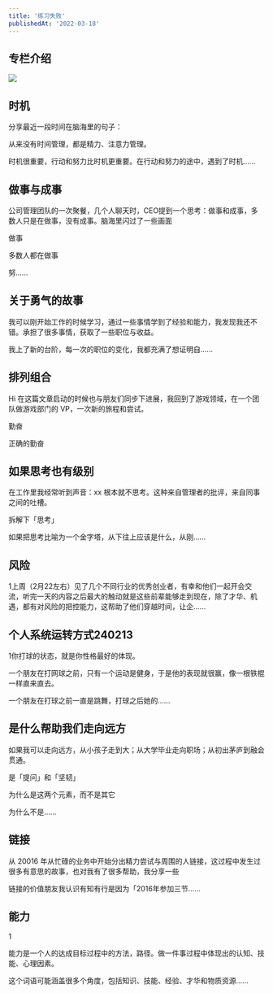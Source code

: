 ```yaml
---
title: '练习失败'
publishedAt: '2022-03-18'
---
```


## 专栏介绍

![](https://static.xiaobot.net/file/2023-08-16/91/124231c36ca0787fe9684d62f5324520.png)

## 时机
分享最近一段时间在脑海里的句子：

从来没有时间管理，都是精力、注意力管理。

时机很重要，行动和努力比时机更重要。在行动和努力的途中，遇到了时机......

## 做事与成事
公司管理团队的一次聚餐，几个人聊天时，CEO提到一个思考：做事和成事，多数人只是在做事，没有成事。脑海里闪过了一些画面

做事

多数人都在做事

努......

## 关于勇气的故事
我可以刚开始工作的时候学习，通过一些事情学到了经验和能力，我发现我还不错。承担了很多事情，获取了一些职位与收益。

我上了新的台阶，每一次的职位的变化，我都充满了想证明自......

## 排列组合
Hi 在这篇文章启动的时候也与朋友们同步下进展，我回到了游戏领域，在一个团队做游戏部门的 VP，一次新的旅程和尝试。

勤奋

正确的勤奋

## 如果思考也有级别
在工作里我经常听到声音：xx 根本就不思考。这种来自管理者的批评，来自同事之间的吐槽。

拆解下「思考」

如果把思考比喻为一个金字塔，从下往上应该是什么，从刚......

## 风险
1上周（2月22左右）见了几个不同行业的优秀创业者，有幸和他们一起开会交流，听完一天的内容之后最大的触动就是这些前辈能够走到现在，除了才华、机遇，都有对风险的把控能力，这帮助了他们穿越时间，让企......

## 个人系统运转方式240213
1你打球的状态，就是你性格最好的体现。

一个朋友在打网球之前，只有一个运动是健身，于是他的表现就很赢，像一根铁棍一样直来直去。

一个朋友在打球之前一直是跳舞，打球之后她的......

## 是什么帮助我们走向远方
如果我可以走向远方，从小孩子走到大；从大学毕业走向职场；从初出茅庐到融会贯通。

是「提问」和「坚韧」

为什么是这两个元素，而不是其它

为什么不是......

## 链接
从 20016 年从忙碌的业务中开始分出精力尝试与周围的人链接，这过程中发生过很多有意思的故事，也对我有了很多帮助，我分享一些

链接的价值朋友我认识有知有行是因为「2016年参加三节......

## 能力
1

能力是一个人的达成目标过程中的方法，路径。做一件事过程中体现出的认知、技能、心理因素。

这个词语可能涵盖很多个角度，包括知识、技能、经验、才华和物质资源......

